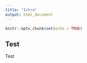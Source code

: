 ---
title: "Intro"
output: html_document
---

```{r setup, include=FALSE}
knitr::opts_chunk$set(echo = TRUE)
```

## Test

Test